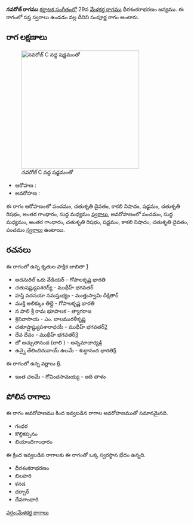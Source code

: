 {{Infobox ragam
	| name          	= నవరోజ్
	| synonym	    	= 
	| mela          	= 
	| chakra        	= 
	| janaka        	= 
	| type          	= సంపూర్ణ
	| arohanam      	= {{svaraC|P|D2|N3|S|R2|G3|M1}} 
	| avarohanam    	= {{svaraC|P|M1|G3|R2|S|N3|D2|P}}
	| jeeva         	=
	| chhaya        	=
	| nyasa         	=
	| vishesha      	= 
	| equivalent  		= 
}}
{{కర్ణాటక సంగీత రాగాలు}}
'''నవరోజ్ రాగము''' [[కర్ణాటక సంగీతం]]లో 29వ [[మేళకర్త రాగము]] ధీరశంకరాభరణం జన్యము.  ఈ రాగంలో సప్త స్వరాలు ఉండడం వల్ల దీనిని సంపూర్ణ రాగం అంటారు.


==రాగ లక్షణాలు==
[[Image:navaroj_kb2wiki.png|thumb|right|316px|''నవరోజ్'' C వద్ద షడ్జమంతో]]

* ఆరోహణ : {{svaraC|P|D2|N3|S|R2|G3|M1}} 
* అవరోహణ : {{svaraC|P|M1|G3|R2|S|N3|D2|P}}

ఈ రాగం ఆరోహణంలో పంచమం, చతుశృతి దైవతం, కాకలి  నిషాదం, షడ్జమం, చతుశృతి రిషభం, అంతర గాంధారం, సుద్ద మధ్యమం [[స్వరాలు]], అవరోహణంలో పంచమం, సుద్ద మధ్యమం, అంతర గాంధారం, చతుశృతి రిషభం, షడ్జమం, కాకలి  నిషాదం, చతుశృతి దైవతం, పంచమం [[స్వరాలు]] ఉంటాయి.

==రచనలు==
ఈ రాగంలో ఉన్న కృతుల పాక్షిక జాబితా [https://github.com/ssrihari/ragavardhini/blob/master/ragas/kritis.psv]
* అదనురిల్ ఒరు వేడియర్ - గోపాలకృష్ణ భారతి
* చతుషష్ట్యుపశరద్య్ - ముథీహ్ భగవతర్
* హస్తి వదనయా నమస్తుభ్యం - ముత్తుస్వామి దీక్షితార్
* ముక్తి అలిక్కుం తిల్లై - గోపాలకృష్ణ భారతి
* న పాలి  శ్రీ రామ భూపాలక - త్యాగరాజ
* శ్రినివాసాయ - ఎం. బాలమురళీకృష్ణ
* చతూష్షాష్ట్యుపశారాధయే - ముథీహ్ భగవతర్[http://www.karnatik.com/c2097.shtml]
* దేవ దేవం - ముథీహ్ భగవతర్[http://www.karnatik.com/c1985.shtml]
* జో అచ్చుతానంద (లాలి ) - అన్నమాచార్య[http://www.karnatik.com/c1570.shtml]
* ఉన్నై తేలిందిదువాయ్ ఉలమే - శుద్ధానంద  భారతి[http://www.karnatik.com/c1696.shtml]

ఈ రాగంలో ఉన్న వర్ణాలు [http://www.carnatica.in/kriti/varnamlist.htm].
* ఇంత  చలమే - గోవిందసామయ్య - ఆది తాళం




==పోలిన రాగాలు==
ఈ రాగం అవరోహణము కింద ఇవ్వబడిన రాగాల అవరోహణముతో సమానమైనది.
* గంధర
* కొల్లికప్పనం
* బియాందిగాంధారం

ఈ క్రింద ఇవ్వబడిన రాగాలకు ఈ రాగంతో ఒక్క స్వరస్థాన భేదం ఉన్నది.
* ధీరశంకరాభరణం
* బిలహరి
* కనడ
* దర్బార్
* దేవగాంధారి



[[వర్గం:మేళకర్త రాగాలు]]